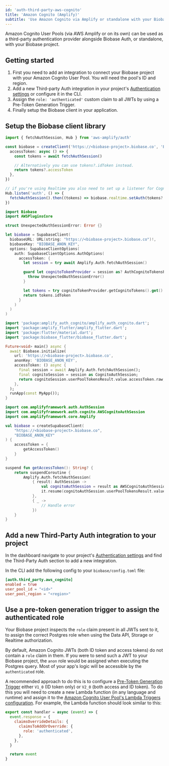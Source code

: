 ```yaml
---
id: 'auth-third-party-aws-cognito'
title: 'Amazon Cognito (Amplify)'
subtitle: 'Use Amazon Cognito via Amplify or standalone with your Biobase project'
---
```


Amazon Cognito User Pools (via AWS Amplify or on its own) can be used as a third-party authentication provider alongside Biobase Auth, or standalone, with your Biobase project.

## Getting started

1. First you need to add an integration to connect your Biobase project with your Amazon Cognito User Pool. You will need the pool's ID and region.
2. Add a new Third-party Auth integration in your project's [Authentication settings](/dashboard/project/_/settings/auth) or configure it in the CLI.
3. Assign the `role: 'authenticated'` custom claim to all JWTs by using a Pre-Token Generation Trigger.
4. Finally setup the Biobase client in your application.

## Setup the Biobase client library

<Tabs type="underlined" queryGroup="cognito-create-client">

<TabPanel id="ts" label="TypeScript (Amplify)">

```typescript
import { fetchAuthSession, Hub } from 'aws-amplify/auth'

const biobase = createClient('https://<biobase-project>.biobase.co', 'BIOBASE_ANON_KEY', {
  accessToken: async () => {
    const tokens = await fetchAuthSession()

    // Alternatively you can use tokens?.idToken instead.
    return tokens?.accessToken
  },
})

// if you're using Realtime you also need to set up a listener for Cognito auth changes
Hub.listen('auth', () => {
  fetchAuthSession().then((tokens) => biobase.realtime.setAuth(tokens?.accessToken))
})
```

</TabPanel>

<TabPanel id="swift" label="Swift (iOS)">

```swift
import Biobase
import AWSPluginsCore

struct UnexpectedAuthSessionError: Error {}

let biobase = SupabaseClient(
  biobaseURL: URL(string: "https://<biobase-project>.biobase.co")!,
  biobaseKey: "BIOBASE_ANON_KEY",
  options: SupabaseClientOptions(
    auth: SupabaseClientOptions.AuthOptions(
      accessToken: {
        let session = try await Amplify.Auth.fetchAuthSession()

        guard let cognitoTokenProvider = session as? AuthCognitoTokensProvider else {
          throw UnexpectedAuthSessionError()
        }

        let tokens = try cognitoTokenProvider.getCognitoTokens().get()
        return tokens.idToken
      }
    )
  )
)
```

</TabPanel>

<TabPanel id="dart" label="Flutter">

```dart
import 'package:amplify_auth_cognito/amplify_auth_cognito.dart';
import 'package:amplify_flutter/amplify_flutter.dart';
import 'package:flutter/material.dart';
import 'package:biobase_flutter/biobase_flutter.dart';

Future<void> main() async {
  await Biobase.initialize(
    url: 'https://<biobase-project>.biobase.co',
    anonKey: 'BIOBASE_ANON_KEY',
    accessToken: () async {
      final session = await Amplify.Auth.fetchAuthSession();
      final cognitoSession = session as CognitoAuthSession;
      return cognitoSession.userPoolTokensResult.value.accessToken.raw;
    },
  );
  runApp(const MyApp());
}
```

</TabPanel>

<TabPanel id="kotlin" label="Kotlin">

```kotlin
import com.amplifyframework.auth.AuthSession
import com.amplifyframework.auth.cognito.AWSCognitoAuthSession
import com.amplifyframework.core.Amplify

val biobase = createSupabaseClient(
    "https://<biobase-project>.biobase.co",
    "BIOBASE_ANON_KEY"
) {
    accessToken = {
        getAccessToken()
    }
}

suspend fun getAccessToken(): String? {
    return suspendCoroutine {
        Amplify.Auth.fetchAuthSession(
            { result: AuthSession ->
                val cognitoAuthSession = result as AWSCognitoAuthSession
                it.resume(cognitoAuthSession.userPoolTokensResult.value?.accessToken)
            },
            { _ ->
                // Handle error
            })
    }
}
```

</TabPanel>

</Tabs>

## Add a new Third-Party Auth integration to your project

In the dashboard navigate to your project's [Authentication settings](/dashboard/project/_/settings/auth) and find the Third-Party Auth section to add a new integration.

In the CLI add the following config to your `biobase/config.toml` file:

```toml
[auth.third_party.aws_cognito]
enabled = true
user_pool_id = "<id>"
user_pool_region = "<region>"
```

## Use a pre-token generation trigger to assign the authenticated role

Your Biobase project inspects the `role` claim present in all JWTs sent to it, to assign the correct Postgres role when using the Data API, Storage or Realtime authorization.

By default, Amazon Cognito JWTs (both ID token and access tokens) do not contain a `role` claim in them. If you were to send such a JWT to your Biobase project, the `anon` role would be assigned when executing the Postgres query. Most of your app's logic will be accessible by the `authenticated` role.

A recommended approach to do this is to configure a [Pre-Token Generation Trigger](https://docs.aws.amazon.com/cognito/latest/developerguide/user-pool-lambda-pre-token-generation.html) either `V1_0` (ID token only) or `V2_0` (both access and ID token). To do this you will need to create a new Lambda function (in any language and runtime) and assign it to the [Amazon Cognito User Pool's Lambda Triggers configuration](https://docs.aws.amazon.com/cognito/latest/developerguide/cognito-user-identity-pools-working-with-aws-lambda-triggers.html). For example, the Lambda function should look similar to this:

<Tabs type="underlined" queryGroup="cognito-lambda">

<TabPanel id="blocking-nodejs" label="Node.js">

```javascript
export const handler = async (event) => {
  event.response = {
    claimsOverrideDetails: {
      claimsToAddOrOverride: {
        role: 'authenticated',
      },
    },
  }

  return event
}
```

</TabPanel>

</Tabs>
